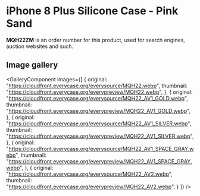 
# iPhone 8 Plus Silicone Case - Pink Sand

<Callout type='info' emoji='👉🏻'>**MQH22ZM** is an order number for this product, used for search engines, auction websites and such.</Callout>

## Image gallery

<GalleryComponent
    images={[
      {
        original: "https://cloudfront.everycase.org/everysource/MQH22.webp",
        thumbnail: "https://cloudfront.everycase.org/everypreview/MQH22.webp",
      },
      {
        original: "https://cloudfront.everycase.org/everysource/MQH22_AV1_GOLD.webp",
        thumbnail: "https://cloudfront.everycase.org/everypreview/MQH22_AV1_GOLD.webp",
      },
      {
        original: "https://cloudfront.everycase.org/everysource/MQH22_AV1_SILVER.webp",
        thumbnail: "https://cloudfront.everycase.org/everypreview/MQH22_AV1_SILVER.webp",
      },
      {
        original: "https://cloudfront.everycase.org/everysource/MQH22_AV1_SPACE_GRAY.webp",
        thumbnail: "https://cloudfront.everycase.org/everypreview/MQH22_AV1_SPACE_GRAY.webp",
      },
      {
        original: "https://cloudfront.everycase.org/everysource/MQH22_AV2.webp",
        thumbnail: "https://cloudfront.everycase.org/everypreview/MQH22_AV2.webp",
      }
    ]}
  />

